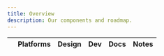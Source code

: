 ```yaml
---
title: Overview
description: Our components and roadmap.
---
```



<table className="w-100">
    <thead className="tl">
        <tr>
            <th />
            <th className="pa2 pb1 v-top">
                <Text size={2}>Platforms</Text>
            </th>
            <th className="pv2 ph3 pb1 v-top" style={{ width: '1%' }}>
                <Text size={2}>Design</Text>
            </th>
            <th className="pv2 ph3 pb1 v-top" style={{ width: '1%' }}>
                <Text size={2}>Dev</Text>
            </th>
            <th className="pv2 ph3 pb1 v-top" style={{ width: '1%' }}>
                <Text size={2}>Docs</Text>
            </th>
            <th className="pa2 pb1 v-top">
                <Text size={2}>Notes</Text>
            </th>
        </tr>
    </thead>
    <tbody>
        <ComponentRow
            name="Alert"
            usage={{
                design: 'to-do',
                development: 'n/a',
                documentation: 'to-do',
            }}
            react={{
                design: 'to-do',
                development: 'to-do',
                documentation: 'to-do',
            }}
            scss={{
                design: 'to-do',
                development: 'done',
                documentation: 'done',
            }}
            ios={{
                design: 'to-do',
                development: 'to-do',
                documentation: 'to-do',
            }}
            android={{
                design: 'to-do',
                development: 'to-do',
                documentation: 'to-do',
            }}
            note="The Alert component was created before the Design Systems team existed. It will be re-designed in the future."
        />
        <ComponentRow
            name="Avatar"
            usage={{ design: 'done', development: 'n/a', documentation: 'to-do' }}
            react={{ design: 'done', development: 'done', documentation: 'done' }}
            scss={{ design: 'done', development: 'done', documentation: 'done' }}
            ios={{ design: 'to-do', development: 'to-do', documentation: 'to-do' }}
            android={{ design: 'to-do', development: 'to-do', documentation: 'to-do' }}
        />
        <ComponentRow
            name="Block List"
            usage={{ design: 'to-do', development: 'n/a', documentation: 'to-do' }}
            react={{ design: 'to-do', development: 'done', documentation: 'done' }}
            scss={{ design: 'to-do', development: 'done', documentation: 'done' }}
            ios={{ design: '', development: '', documentation: '' }}
            android={{ design: '', development: '', documentation: '' }}
        />
        <ComponentRow
            name="Button"
            usage={{ design: 'done', development: 'n/a', documentation: 'done' }}
            react={{ design: 'done', development: 'done', documentation: 'done' }}
            scss={{ design: 'done', development: 'done', documentation: 'done' }}
            ios={{ design: 'done', development: 'done', documentation: 'to-do' }}
            android={{ design: 'done', development: 'in-progress', documentation: 'to-do' }}
        />
        <ComponentRow
            name="Button Row"
            usage={{ design: 'to-do', development: 'n/a', documentation: 'to-do' }}
            react={{ design: 'done', development: 'done', documentation: 'done' }}
            scss={{ design: 'done', development: 'done', documentation: 'done' }}
            ios={{ design: 'done', development: 'done', documentation: 'to-do' }}
            android={{ design: 'done', development: 'to-do', documentation: 'to-do' }}
        />
        <ComponentRow
            name="Carousel"
            usage={{ design: 'done', development: 'n/a', documentation: 'to-do' }}
            react={{ design: 'done', development: 'done', documentation: 'done' }}
            scss={{ design: 'n/a', development: 'n/a', documentation: 'n/a' }}
            ios={{ design: 'to-do', development: 'to-do', documentation: 'to-do' }}
            android={{ design: 'to-do', development: 'to-do', documentation: 'to-do' }}
        />
        <ComponentRow
            name="Checkbox"
            usage={{ design: 'done', development: 'n/a', documentation: 'to-do' }}
            react={{ design: 'done', development: 'done', documentation: 'done' }}
            scss={{ design: 'done', development: 'done', documentation: 'done' }}
            ios={{ design: 'done', development: 'done', documentation: 'to-do' }}
            android={{ design: 'done', development: 'to-do', documentation: 'to-do' }}
        />
        <ComponentRow
            name="Date Picker"
            usage={{ design: 'to-do', development: 'n/a', documentation: 'to-do' }}
            react={{ design: 'to-do', development: 'done', documentation: 'done' }}
            scss={{ design: 'n/a', development: 'n/a', documentation: 'n/a' }}
            ios={{ design: 'to-do', development: 'to-do', documentation: 'to-do' }}
            android={{ design: 'to-do', development: 'to-do', documentation: 'to-do' }}
        />
        <ComponentRow
            name="Dropdown"
            usage={{ design: 'done', development: 'n/a', documentation: 'to-do' }}
            react={{ design: 'done', development: 'done', documentation: 'done' }}
            scss={{ design: 'done', development: 'done', documentation: 'done' }}
            ios={{ design: 'done', development: 'done', documentation: 'to-do' }}
            android={{ design: 'done', development: 'to-do', documentation: 'to-do' }}
        />
        <ComponentRow
            name="Fieldset"
            usage={{ design: 'to-do', development: 'n/a', documentation: 'to-do' }}
            react={{ design: 'to-do', development: 'to-do', documentation: 'to-do' }}
            scss={{ design: 'to-do', development: 'done', documentation: 'done' }}
            ios={{ design: '', development: '', documentation: '' }}
            android={{ design: '', development: '', documentation: '' }}
        />
        <ComponentRow
            name="Form Note"
            usage={{ design: 'to-do', development: 'n/a', documentation: 'to-do' }}
            react={{ design: 'done', development: 'done', documentation: 'done' }}
            scss={{ design: 'done', development: 'done', documentation: 'done' }}
            ios={{ design: '', development: '', documentation: '' }}
            android={{ design: '', development: '', documentation: '' }}
        />
        <ComponentRow
            name="Grid"
            usage={{ design: 'done', development: 'n/a', documentation: 'done' }}
            react={{ design: 'done', development: 'done', documentation: 'done' }}
            scss={{ design: 'done', development: 'done', documentation: 'done' }}
            ios={{ design: '', development: '', documentation: '' }}
            android={{ design: '', development: '', documentation: '' }}
        />
        <ComponentRow
            name="Horizontal Rule"
            usage={{ design: 'to-do', development: 'n/a', documentation: 'to-do' }}
            react={{ design: 'to-do', development: 'to-do', documentation: 'to-do' }}
            scss={{ design: 'to-do', development: 'done', documentation: 'done' }}
            ios={{ design: '', development: '', documentation: '' }}
            android={{ design: '', development: '', documentation: '' }}
        />
        <ComponentRow
            name="Image"
            usage={{ design: '', development: 'n/a', documentation: '' }}
            react={{ design: '', development: 'in-progress', documentation: 'in-progress' }}
            scss={{ design: '', development: 'done', documentation: 'done' }}
            ios={{ design: '', development: '', documentation: '' }}
            android={{ design: '', development: '', documentation: '' }}
            note="The Image component handles lazy-loading and responsive images in React. The SCSS version is different and handles visual image styles."
        />
        <ComponentRow
            name="Input"
            usage={{ design: 'done', development: 'n/a', documentation: 'to-do' }}
            react={{ design: 'done', development: 'done', documentation: '' }}
            scss={{ design: '', development: '', documentation: '' }}
            ios={{ design: '', development: '', documentation: '' }}
            android={{ design: '', development: '', documentation: '' }}
            note="Will soon be renamed to TextField for greater cross-platform consistency."
        />
        <ComponentRow
            name="Input Row"
            usage={{ design: 'to-do', development: 'n/a', documentation: 'to-do' }}
            react={{ design: 'done', development: 'done', documentation: 'done' }}
            scss={{ design: 'done', development: 'done', documentation: 'done' }}
            ios={{ design: 'to-do', development: 'to-do', documentation: 'to-do' }}
            android={{ design: 'to-do', development: 'to-do', documentation: 'to-do' }}
        />
        <ComponentRow
            name="Label"
            usage={{ design: 'to-do', development: 'n/a', documentation: 'to-do' }}
            react={{ design: 'done', development: 'done', documentation: 'done' }}
            scss={{ design: 'done', development: 'done', documentation: 'done' }}
            ios={{ design: 'done', development: 'done', documentation: 'to-do' }}
            android={{ design: 'done', development: 'to-do', documentation: 'to-do' }}
        />
        <ComponentRow
            name="Link"
            usage={{ design: 'done', development: 'n/a', documentation: 'to-do' }}
            react={{ design: 'done', development: 'done', documentation: 'done' }}
            scss={{ design: 'done', development: 'done', documentation: 'done' }}
            ios={{ design: '', development: '', documentation: '' }}
            android={{ design: '', development: '', documentation: '' }}
        />
        <ComponentRow
            name="List"
            usage={{ design: 'to-do', development: 'n/a', documentation: 'to-do' }}
            react={{ design: 'done', development: 'done', documentation: 'done' }}
            scss={{ design: 'done', development: 'done', documentation: 'done' }}
            ios={{ design: '', development: '', documentation: '' }}
            android={{ design: '', development: '', documentation: '' }}
        />
        <ComponentRow
            name="Loader Dots"
            usage={{ design: 'to-do', development: 'n/a', documentation: 'to-do' }}
            react={{ design: 'done', development: 'done', documentation: 'done' }}
            scss={{ design: 'n/a', development: 'n/a', documentation: 'n/a' }}
            ios={{ design: 'to-do', development: 'done', documentation: 'to-do' }}
            android={{ design: 'to-do', development: 'to-do', documentation: 'to-do' }}
        />
        <ComponentRow
            name="Modal Default"
            usage={{ design: 'done', development: 'n/a', documentation: 'done' }}
            react={{ design: 'done', development: 'done', documentation: 'done' }}
            scss={{ design: 'n/a', development: 'n/a', documentation: 'n/a' }}
            ios={{ design: '', development: '', documentation: '' }}
            android={{ design: '', development: '', documentation: '' }}
            note="This component will be renamed to Modal in the near future."
        />
        <ComponentRow
            name="Modal Standard"
            usage={{ design: 'n/a', development: 'n/a', documentation: 'n/a' }}
            react={{ design: 'n/a', development: 'done', documentation: 'done' }}
            scss={{ design: 'n/a', development: 'n/a', documentation: 'n/a' }}
            ios={{ design: 'n/a', development: 'n/a', documentation: 'n/a' }}
            android={{ design: 'n/a', development: 'n/a', documentation: 'n/a' }}
            status="This component was deprecated in favor of Modal Default."
        />
        <ComponentRow
            name="Progress Bar"
            usage={{ design: 'to-do', development: 'n/a', documentation: 'to-do' }}
            react={{ design: 'to-do', development: 'done', documentation: 'to-do' }}
            scss={{ design: 'n/a', development: 'n/a', documentation: 'n/a' }}
            ios={{ design: 'to-do', development: 'to-do', documentation: 'to-do' }}
            android={{ design: 'to-do', development: 'to-do', documentation: 'to-do' }}
        />
        <ComponentRow
            name="Radio"
            usage={{ design: 'done', development: 'n/a', documentation: 'to-do' }}
            react={{ design: 'done', development: 'done', documentation: 'done' }}
            scss={{ design: 'done', development: 'done', documentation: 'done' }}
            ios={{ design: 'done', development: 'done', documentation: 'to-do' }}
            android={{ design: 'done', development: 'to-do', documentation: 'to-do' }}
        />
        <ComponentRow
            name="Service Card"
            usage={{ design: 'done', development: 'n/a', documentation: 'done' }}
            react={{ design: 'done', development: 'done', documentation: 'done' }}
            scss={{ design: 'n/a', development: 'n/a', documentation: 'n/a' }}
            ios={{ design: '', development: '', documentation: '' }}
            android={{ design: '', development: '', documentation: '' }}
        />
        <ComponentRow
            name="Star Rating"
            usage={{ design: 'to-do', development: 'n/a', documentation: 'to-do' }}
            react={{ design: 'to-do', development: 'done', documentation: 'done' }}
            scss={{ design: 'to-do', development: 'done', documentation: 'done' }}
            ios={{ design: 'to-do', development: 'to-do', documentation: 'to-do' }}
            android={{ design: 'to-do', development: 'to-do', documentation: 'to-do' }}
        />
        <ComponentRow
            name="Table"
            usage={{ design: '', development: 'n/a', documentation: '' }}
            react={{ design: 'n/a', development: 'n/a', documentation: 'n/a' }}
            scss={{ design: 'done', development: 'done', documentation: 'done' }}
            ios={{ design: '', development: '', documentation: '' }}
            android={{ design: '', development: '', documentation: '' }}
        />
        <ComponentRow
            name="Text Area"
            usage={{ design: 'done', development: 'n/a', documentation: 'to-do' }}
            react={{ design: 'done', development: 'done', documentation: 'done' }}
            scss={{ design: 'done', development: 'done', documentation: 'done' }}
            ios={{ design: 'done', development: 'done', documentation: 'done' }}
            android={{ design: 'done', development: 'to-do', documentation: 'to-do' }}
        />
        <ComponentRow
            name="Tooltip"
            usage={{ design: 'done', development: 'n/a', documentation: 'done' }}
            react={{ design: 'done', development: 'done', documentation: 'done' }}
            scss={{ design: 'n/a', development: 'n/a', documentation: 'n/a' }}
            ios={{ design: '', development: '', documentation: '' }}
            android={{ design: '', development: '', documentation: '' }}
        />
        <ComponentRow
            name="Type"
            usage={{ design: 'done', development: 'n/a', documentation: 'to-do' }}
            react={{ design: 'done', development: 'done', documentation: 'done' }}
            scss={{ design: 'done', development: 'done', documentation: 'done' }}
            ios={{ design: 'done', development: 'done', documentation: 'to-do' }}
            android={{ design: 'done', development: 'to-do', documentation: 'to-do' }}
        />
        <ComponentRow
            name="Wrap"
            usage={{ design: 'to-do', development: 'n/a', documentation: 'to-do' }}
            react={{ design: 'done', development: 'done', documentation: 'done' }}
            scss={{ design: 'done', development: 'done', documentation: 'done' }}
            ios={{ design: 'n/a', development: 'n/a', documentation: 'n/a' }}
            android={{ design: 'n/a', development: 'n/a', documentation: 'n/a' }}
        />
    </tbody>
</table>
